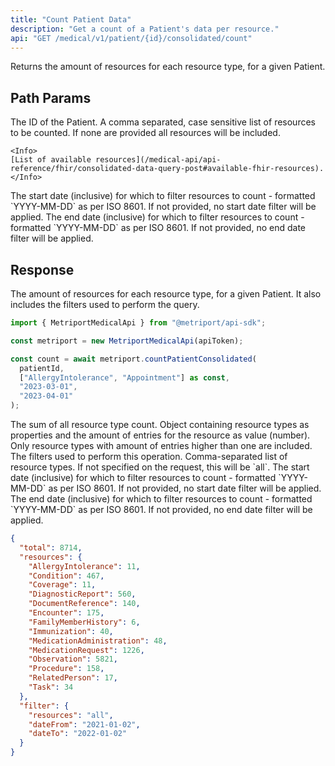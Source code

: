 ```yaml
---
title: "Count Patient Data"
description: "Get a count of a Patient's data per resource."
api: "GET /medical/v1/patient/{id}/consolidated/count"
---
```


Returns the amount of resources for each resource type, for a given Patient.

## Path Params

<ParamField path="id" type="string" required>
  The ID of the Patient.
</ParamField>

<ParamField query="resources" type="string" optional>
    A comma separated, case sensitive list of resources to be counted. If none are provided all
    resources will be included.

    <Info>
    [List of available resources](/medical-api/api-reference/fhir/consolidated-data-query-post#available-fhir-resources).
    </Info>

</ParamField>

<ParamField query="dateFrom" type="string" optional>
  The start date (inclusive) for which to filter resources to count - formatted `YYYY-MM-DD` as per
  ISO 8601. If not provided, no start date filter will be applied.
</ParamField>

<ParamField query="dateTo" type="string" optional>
  The end date (inclusive) for which to filter resources to count - formatted `YYYY-MM-DD` as per
  ISO 8601. If not provided, no end date filter will be applied.
</ParamField>

## Response

The amount of resources for each resource type, for a given Patient. It also includes
the filters used to perform the query.

<ResponseExample>

```typescript Metriport SDK
import { MetriportMedicalApi } from "@metriport/api-sdk";

const metriport = new MetriportMedicalApi(apiToken);

const count = await metriport.countPatientConsolidated(
  patientId,
  ["AllergyIntolerance", "Appointment"] as const,
  "2023-03-01",
  "2023-04-01"
);
```

</ResponseExample>

<ResponseField name="total" type="number" required>
  The sum of all resource type count.
</ResponseField>

<ResponseField name="resources" type="Record" required>
  Object containing resource types as properties and the amount of entries for the resource as value
  (number). Only resource types with amount of entries higher than one are included.
</ResponseField>

<ResponseField name="filter" type="Filter" required>
  The filters used to perform this operation.
  <Expandable title="Filter properties">
    <ResponseField name="resources" type="string">
      Comma-separated list of resource types. If not specified on the request, this will be `all`.
    </ResponseField>
    <ResponseField name="dateFrom" type="string" optional>
      The start date (inclusive) for which to filter resources to count - formatted `YYYY-MM-DD` as
      per ISO 8601. If not provided, no start date filter will be applied.
    </ResponseField>
    <ResponseField name="dateFrom" type="string" optional>
      The end date (inclusive) for which to filter resources to count - formatted `YYYY-MM-DD` as
      per ISO 8601. If not provided, no end date filter will be applied.
    </ResponseField>
  </Expandable>
</ResponseField>

```json
{
  "total": 8714,
  "resources": {
    "AllergyIntolerance": 11,
    "Condition": 467,
    "Coverage": 11,
    "DiagnosticReport": 560,
    "DocumentReference": 140,
    "Encounter": 175,
    "FamilyMemberHistory": 6,
    "Immunization": 40,
    "MedicationAdministration": 48,
    "MedicationRequest": 1226,
    "Observation": 5821,
    "Procedure": 158,
    "RelatedPerson": 17,
    "Task": 34
  },
  "filter": {
    "resources": "all",
    "dateFrom": "2021-01-02",
    "dateTo": "2022-01-02"
  }
}
```
